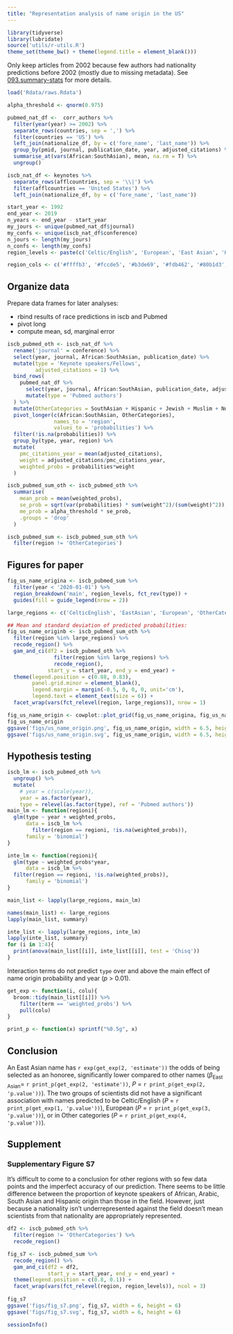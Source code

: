 ```yaml
---
title: "Representation analysis of name origin in the US"
---
```


```r
library(tidyverse)
library(lubridate)
source('utils/r-utils.R')
theme_set(theme_bw() + theme(legend.title = element_blank()))
```

Only keep articles from 2002 because few authors had nationality predictions before 2002 (mostly due to missing metadata).
See [093.summary-stats](docs/093.summary-stats.html) for more details.

```r
load('Rdata/raws.Rdata')

alpha_threshold <- qnorm(0.975)

pubmed_nat_df <-  corr_authors %>%
  filter(year(year) >= 2002) %>% 
  separate_rows(countries, sep = ',') %>% 
  filter(countries == 'US') %>% 
  left_join(nationalize_df, by = c('fore_name', 'last_name')) %>%
  group_by(pmid, journal, publication_date, year, adjusted_citations) %>%
  summarise_at(vars(African:SouthAsian), mean, na.rm = T) %>%
  ungroup()

iscb_nat_df <- keynotes %>%
  separate_rows(afflcountries, sep = '\\|') %>% 
  filter(afflcountries == 'United States') %>% 
  left_join(nationalize_df, by = c('fore_name', 'last_name'))

start_year <- 1992
end_year <- 2019
n_years <- end_year - start_year
my_jours <- unique(pubmed_nat_df$journal)
my_confs <- unique(iscb_nat_df$conference)
n_jours <- length(my_jours)
n_confs <- length(my_confs)
region_levels <- paste(c('Celtic/English', 'European', 'East Asian', 'Hispanic', 'South Asian', 'Arabic', 'Hebrew', 'African', 'Nordic', 'Greek'), 'names')

region_cols <- c('#ffffb3', '#fccde5', '#b3de69', '#fdb462', '#80b1d3', '#8dd3c7', '#bebada', '#fb8072', '#bc80bd', '#ccebc5')
```

## Organize data

Prepare data frames for later analyses:

- rbind results of race predictions in iscb and Pubmed
- pivot long
- compute mean, sd, marginal error

```r
iscb_pubmed_oth <- iscb_nat_df %>%
  rename('journal' = conference) %>%
  select(year, journal, African:SouthAsian, publication_date) %>%
  mutate(type = 'Keynote speakers/Fellows',
         adjusted_citations = 1) %>%
  bind_rows(
    pubmed_nat_df %>%
      select(year, journal, African:SouthAsian, publication_date, adjusted_citations) %>%
      mutate(type = 'Pubmed authors')
  ) %>%
  mutate(OtherCategories = SouthAsian + Hispanic + Jewish + Muslim + Nordic + Greek + African) %>%
  pivot_longer(c(African:SouthAsian, OtherCategories),
               names_to = 'region',
               values_to = 'probabilities') %>%
  filter(!is.na(probabilities)) %>% 
  group_by(type, year, region) %>%
  mutate(
    pmc_citations_year = mean(adjusted_citations),
    weight = adjusted_citations/pmc_citations_year,
    weighted_probs = probabilities*weight
  ) 

iscb_pubmed_sum_oth <- iscb_pubmed_oth %>% 
  summarise(
    mean_prob = mean(weighted_probs),
    se_prob = sqrt(var(probabilities) * sum(weight^2)/(sum(weight)^2)),
    me_prob = alpha_threshold * se_prob,
    .groups = 'drop'
  )

iscb_pubmed_sum <- iscb_pubmed_sum_oth %>%
  filter(region != 'OtherCategories')
```

## Figures for paper

```r
fig_us_name_origina <- iscb_pubmed_sum %>%
  filter(year < '2020-01-01') %>%
  region_breakdown('main', region_levels, fct_rev(type)) +
  guides(fill = guide_legend(nrow = 2))

large_regions <- c('CelticEnglish', 'EastAsian', 'European', 'OtherCategories')

## Mean and standard deviation of predicted probabilities:
fig_us_name_originb <- iscb_pubmed_sum_oth %>%
  filter(region %in% large_regions) %>%
  recode_region() %>%
  gam_and_ci(df2 = iscb_pubmed_oth %>%
               filter(region %in% large_regions) %>%
               recode_region(),
             start_y = start_year, end_y = end_year) + 
  theme(legend.position = c(0.88, 0.83),
        panel.grid.minor = element_blank(),
        legend.margin = margin(-0.5, 0, 0, 0, unit='cm'),
        legend.text = element_text(size = 6)) +
  facet_wrap(vars(fct_relevel(region, large_regions)), nrow = 1)

fig_us_name_origin <- cowplot::plot_grid(fig_us_name_origina, fig_us_name_originb, labels = 'AUTO', ncol = 1, rel_heights = c(1.3,1))
fig_us_name_origin
ggsave('figs/us_name_origin.png', fig_us_name_origin, width = 6.5, height = 5.5)
ggsave('figs/us_name_origin.svg', fig_us_name_origin, width = 6.5, height = 5.5)
```

## Hypothesis testing

```r
iscb_lm <- iscb_pubmed_oth %>% 
  ungroup() %>% 
  mutate(
    # year = c(scale(year)),
    year = as.factor(year),
    type = relevel(as.factor(type), ref = 'Pubmed authors'))
main_lm <- function(regioni){
  glm(type ~ year + weighted_probs, 
      data = iscb_lm %>% 
        filter(region == regioni, !is.na(weighted_probs)),
      family = 'binomial')
}

inte_lm <- function(regioni){
  glm(type ~ weighted_probs*year, 
      data = iscb_lm %>% 
  filter(region == regioni, !is.na(weighted_probs)),
      family = 'binomial')
}

main_list <- lapply(large_regions, main_lm)

names(main_list) <- large_regions
lapply(main_list, summary)

inte_list <- lapply(large_regions, inte_lm)
lapply(inte_list, summary)
for (i in 1:4){
  print(anova(main_list[[i]], inte_list[[i]], test = 'Chisq'))
}
```
Interaction terms do not predict `type` over and above the main effect of name origin probability and year (_p_ > 0.01).

```r
get_exp <- function(i, colu){
  broom::tidy(main_list[[i]]) %>% 
    filter(term == 'weighted_probs') %>% 
    pull(colu) 
}

print_p <- function(x) sprintf("%0.5g", x)
```

## Conclusion

An East Asian name has `r exp(get_exp(2, 'estimate'))` the odds of being selected as an honoree, significantly lower compared to other names ($\beta_\textrm{East Asian} =$ `r print_p(get_exp(2, 'estimate'))`, _P_ = `r print_p(get_exp(2, 'p.value'))`).
The two groups of scientists did not have a significant association with names predicted to be Celtic/English (_P_ = `r print_p(get_exp(1, 'p.value'))`), European (_P_ = `r print_p(get_exp(3, 'p.value'))`), or in Other categories (_P_ = `r print_p(get_exp(4, 'p.value'))`).

## Supplement

### Supplementary Figure S7 {#sup_fig_s7}
It's difficult to come to a conclusion for other regions with so few data points and the imperfect accuracy of our prediction.
There seems to be little difference between the proportion of keynote speakers of African, Arabic, South Asian and Hispanic origin than those in the field.
However, just because a nationality isn't underrepresented against the field doesn't mean scientists from that nationality are appropriately represented.

```r
df2 <- iscb_pubmed_oth %>% 
  filter(region != 'OtherCategories') %>% 
  recode_region()

fig_s7 <- iscb_pubmed_sum %>%
  recode_region() %>%
  gam_and_ci(df2 = df2,
             start_y = start_year, end_y = end_year) +
  theme(legend.position = c(0.8, 0.1)) +
  facet_wrap(vars(fct_relevel(region, region_levels)), ncol = 3)
  
fig_s7
ggsave('figs/fig_s7.png', fig_s7, width = 6, height = 6)
ggsave('figs/fig_s7.svg', fig_s7, width = 6, height = 6)
```


```r
sessionInfo()
```
